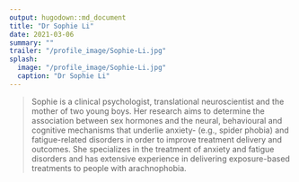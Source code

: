 ```yaml
---
output: hugodown::md_document
title: "Dr Sophie Li"
date: 2021-03-06
summary: ""
trailer: "/profile_image/Sophie-Li.jpg"
splash:
  image: "/profile_image/Sophie-Li.jpg"
  caption: "Dr Sophie Li"
---
```


> Sophie is a clinical psychologist, translational neuroscientist and the mother of two young boys. Her research aims to determine the association between sex hormones and the neural, behavioural and cognitive mechanisms that underlie anxiety- (e.g., spider phobia) and fatigue-related disorders in order to improve treatment delivery and outcomes. She specializes in the treatment of anxiety and fatigue disorders and has extensive experience in delivering exposure-based treatments to people with arachnophobia.

